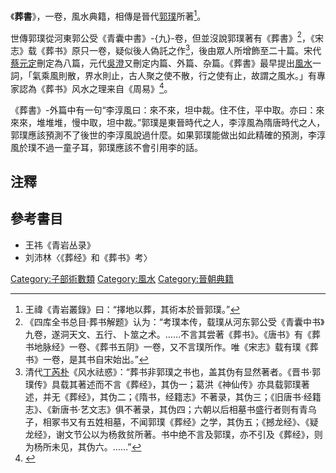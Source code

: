 {{noteTA
|1=卷
}}
《'''葬書'''》，一卷，風水典籍，相傳是晉代[[郭璞|郭璞]]所著<ref>王禕《青岩叢錄》曰：“擇地以葬，其術本於晉郭璞。”</ref>。

世傳郭璞從河東郭公受《青囊中書》-{九}-卷，但並沒說郭璞著有《葬書》<ref>《四库全书总目·葬书解题》认为：“考璞本传，载璞从河东郭公受《青囊中书》九卷，遂洞天文、五行、卜筮之术。……不言其尝著《葬书》。《唐书》有《葬书地脉经》一卷、《葬书五阴》一卷，又不言璞所作。唯《宋志》载有璞《葬书》一卷，是其书自宋始出。”</ref>，《宋志》载《葬书》原只一卷，疑似後人偽託之作<ref>清代[[丁芮朴|丁芮朴]]《风水祛惑》：“葬书非郭璞之书也，盖其伪有显然著者。《晋书·郭璞传》具载其著述而不言《葬经》，其伪一；葛洪《神仙传》亦具载郭璞著述，并无《葬经》，其伪二；《隋书，经籍志》不著录，其伪三；《旧唐书·经籍志》、《新唐书·艺文志》俱不著录，其伪四；六朝以后相墓书盛行者则有青乌子，相冢书又有五姓相墓，不闻郭璞《葬经》之学，其伪五；《撼龙经》、《疑龙经》，谢文节公以为杨救贫所著。书中绝不言及郭璞，亦不引及《葬经》，则为杨所未见，其伪六。……”</ref>，後由眾人所增飾至二十篇。宋代[[蔡元定|蔡元定]]刪定為八篇，元代[[吳澄|吳澄]]又刪定内篇、外篇、杂篇。《葬書》最早提出[[風水|風水]]一詞，「氣乘風則散，界水則止，古人聚之使不散，行之使有止，故謂之風水。」有專家認為《葬书》风水之理来自《周易》<ref>{{Cite web |url=http://news.nanjing.soufun.com/2008-04-16/1667260.htm |title=徐韶杉：郭璞《葬书》风水之理来自《周易》 |access-date=2008-06-09 |archive-date=2009-02-27 |archive-url=https://web.archive.org/web/20090227120400/http://news.nanjing.soufun.com/2008-04-16/1667260.htm |dead-url=no }}</ref>。

《葬書》-外篇中有一句“李淳風曰：來不來，坦中裁。住不住，平中取。亦曰：來來來，堆堆堆，慢中取，坦中裁。”郭璞是東晉時代之人，李淳風為隋唐時代之人，郭璞應該預測不了後世的李淳風說過什麼。如果郭璞能做出如此精確的預測，李淳風於璞不過一童子耳，郭璞應該不會引用李的話。

==注釋==
{{Reflist}}

==參考書目==
* 王祎《青岩丛录》
* 刘沛林〈《葬经》和《葬书》考〉

[[Category:子部術數類|Category:子部術數類]]
[[Category:風水|Category:風水]]
[[Category:晉朝典籍|Category:晉朝典籍]]